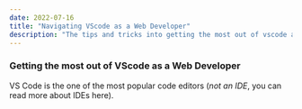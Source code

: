 ---
date: 2022-07-16
title: "Navigating VScode as a Web Developer"
description: "The tips and tricks into getting the most out of vscode as a web developer or frontend engineer"
---

### Getting the most out of VScode as a Web Developer

VS Code is the one of the most popular code editors (*not an IDE*, you can read more about IDEs here). 



